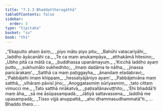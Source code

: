 ```yaml
---
title: "7.1.3 Bhaddattheragāthā"
tableOfContents: false
sidebar:
  order: 3
type: "tipitaka"
basket: "su"
book: "th1"
---
```



<DynamicBreadcrumb />

<Division number="473" book="th1" bookNo="19" page="292">

<Paragraph number="760" type="verses" book="th1">
_“Ekaputto ahaṃ āsiṃ,_  
_piyo mātu piyo pitu;_  
_Bahūhi vatacariyāhi,_  
_laddho āyācanāhi ca._  

</Paragraph>

</Division>
<Division number="474" book="th1" bookNo="19" page="292">

<Paragraph number="761" type="verses" book="th1">
_Te ca maṃ anukampāya,_  
_atthakāmā hitesino;_  
_Ubho pitā ca mātā ca,_  
_buddhassa upanāmayuṃ._  

</Paragraph>

</Division>
<Division number="475" book="th1" bookNo="19" page="292">

<Paragraph number="762" type="verses" book="th1">
_‘Kicchā laddho ayaṃ putto,_  
_sukhumālo sukhedhito;_  
_Imaṃ dadāma te nātha,_  
_jinassa paricārakaṃ’._  

</Paragraph>

</Division>
<Division number="476" book="th1" bookNo="19" page="292">

<Paragraph number="763" type="verses" book="th1">
_Satthā ca maṃ paṭiggayha,_  
_ānandaṃ etadabravi;_  
_‘Pabbājehi imaṃ khippaṃ,_  
_hessatyājāniyo ayaṃ’._  

</Paragraph>

</Division>
<Division number="477" book="th1" bookNo="19" page="292">

<Paragraph number="764" type="verses" book="th1">
_Pabbājetvāna maṃ satthā,_  
_vihāraṃ pāvisī jino;_  
_Anoggatasmiṃ sūriyasmiṃ,_  
_tato cittaṃ vimucci me._  

</Paragraph>

</Division>
<Division number="478" book="th1" bookNo="19" page="292">

<Paragraph number="765" type="verses" book="th1">
_Tato satthā nirākatvā,_  
_paṭisallānavuṭṭhito;_  
_‘Ehi bhaddā’ti maṃ āha,_  
_sā me āsūpasampadā._  

</Paragraph>

</Division>
<Division number="479" book="th1" bookNo="19" page="292">

<Paragraph number="766" type="verses" book="th1">
_Jātiyā sattavassena,_  
_laddhā me upasampadā;_  
_Tisso vijjā anuppattā,_  
_aho dhammasudhammatā”ti._  


</Paragraph>
</Division>

<Paragraph number="767" type="center" book="th1">
…  Bhaddo thero… .
</Paragraph>